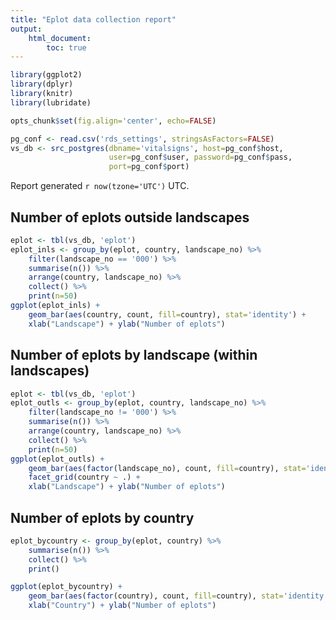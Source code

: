 ```yaml
---
title: "Eplot data collection report"
output:
    html_document:
        toc: true
---
```


``` r
library(ggplot2)
library(dplyr)
library(knitr)
library(lubridate)

opts_chunk$set(fig.align='center', echo=FALSE)

pg_conf <- read.csv('rds_settings', stringsAsFactors=FALSE)
vs_db <- src_postgres(dbname='vitalsigns', host=pg_conf$host,
                      user=pg_conf$user, password=pg_conf$pass,
                      port=pg_conf$port)
```

Report generated `r now(tzone='UTC')` UTC.

## Number of eplots outside landscapes

``` r
eplot <- tbl(vs_db, 'eplot')
eplot_inls <- group_by(eplot, country, landscape_no) %>%
    filter(landscape_no == '000') %>%
    summarise(n()) %>%
    arrange(country, landscape_no) %>%
    collect() %>%
    print(n=50)
ggplot(eplot_inls) +
    geom_bar(aes(country, count, fill=country), stat='identity') +
    xlab("Landscape") + ylab("Number of eplots")
```

## Number of eplots by landscape (within landscapes)

``` r
eplot <- tbl(vs_db, 'eplot')
eplot_outls <- group_by(eplot, country, landscape_no) %>%
    filter(landscape_no != '000') %>%
    summarise(n()) %>%
    arrange(country, landscape_no) %>%
    collect() %>%
    print(n=50)
ggplot(eplot_outls) +
    geom_bar(aes(factor(landscape_no), count, fill=country), stat='identity') +
    facet_grid(country ~ .) +
    xlab("Landscape") + ylab("Number of eplots")
```

## Number of eplots by country

``` r
eplot_bycountry <- group_by(eplot, country) %>%
    summarise(n()) %>%
    collect() %>%
    print()

ggplot(eplot_bycountry) +
    geom_bar(aes(factor(country), count, fill=country), stat='identity') +
    xlab("Country") + ylab("Number of eplots")
```

